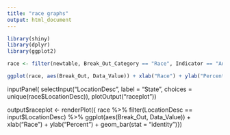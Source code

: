 ```yaml
---
title: "race graphs"
output: html_document
---
```


```r
library(shiny)
library(dplyr)
library(ggplot2)
```
```r
race <- filter(newtable, Break_Out_Category == "Race", Indicator == "Adults aged 18+ who have visited a dentist or dental clinic in the past year", Response == "Yes", Year == "2014")
```

```r
ggplot(race, aes(Break_Out, Data_Value)) + xlab("Race") + ylab("Percent") + geom_bar(stat = "identity")
```
inputPanel(
  selectInput("LocationDesc", label = "State", choices = unique(race$LocationDesc)),
  plotOutput("raceplot"))
  
output$raceplot <- renderPlot({
  race %>%
    filter(LocationDesc == input$LocationDesc) %>%
    ggplot(aes(Break_Out, Data_Value)) + xlab("Race") + ylab("Percent") + geom_bar(stat = "identity")})

